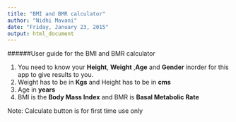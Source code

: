 ```yaml
---
title: "BMI and BMR calculator"
author: "Nidhi Mavani"
date: "Friday, January 23, 2015"
output: html_document
---
```

######User guide for the BMI and BMR calculator

1. You need to know your <b>Height</b>, <b>Weight</b> ,<b>Age</b> and <b>Gender</b> inorder for this app to give results to you.     
2. Weight has to be in <b>Kgs</b> and Height has to be in <b>cms</b>  
3. Age in <b>years</b>
4. BMI is the <b>Body Mass Index</b> and BMR is <b>Basal Metabolic Rate</b>


Note: Calculate button is for first time use only



